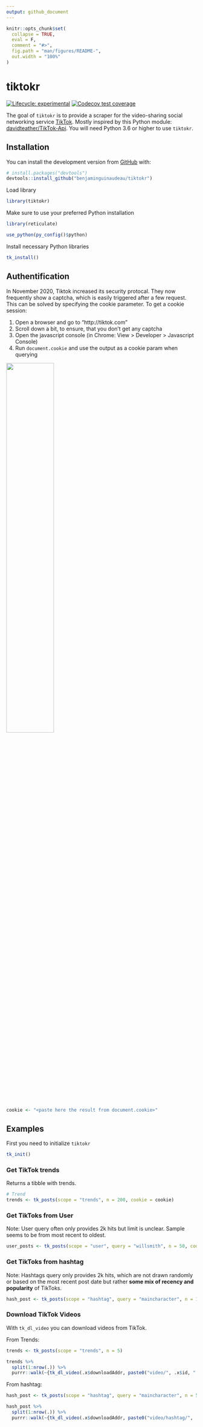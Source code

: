 ```yaml
---
output: github_document
---
```


<!-- README.md is generated from README.Rmd. Please edit that file -->

```r
knitr::opts_chunk$set(
  collapse = TRUE,
  eval = F,
  comment = "#>",
  fig.path = "man/figures/README-",
  out.width = "100%"
)
```

# tiktokr

<!-- badges: start -->
[![Lifecycle: experimental](https://img.shields.io/badge/lifecycle-experimental-orange.svg)](https://www.tidyverse.org/lifecycle/#experimental)
[![Codecov test coverage](https://codecov.io/gh/benjaminguinaudeau/tiktokr/branch/master/graph/badge.svg)](https://codecov.io/gh/benjaminguinaudeau/tiktokr?branch=master)
<!-- badges: end -->

The goal of `tiktokr` is to provide a scraper for the video-sharing social networking service [TikTok](http://tiktok.com/). Mostly inspired by this Python module: [davidteather/TikTok-Api](https://github.com/davidteather/TikTok-Api). You will need Python 3.6 or higher to use `tiktokr`.

## Installation

You can install the development version from [GitHub](https://github.com/) with:

```r
# install.packages("devtools")
devtools::install_github("benjaminguinaudeau/tiktokr")
```

Load library

```r
library(tiktokr)

```

Make sure to use your preferred Python installation

```r
library(reticulate)

use_python(py_config()$python)

```

Install necessary Python libraries

```r
tk_install()
```


## Authentification

In November 2020, Tiktok increased its security protocal. They now frequently show a captcha, which is easily triggered after a few request. This can be solved by specifying the cookie parameter. To get a cookie session: 

1. Open a browser and go to "http://tiktok.com"
2. Scroll down a bit, to ensure, that you don't get any captcha
3. Open the javascript console (in Chrome: View > Developer > Javascript Console)
4. Run `document.cookie` and use the output as a cookie param when querying

[<img src="data/preview.png" width="50%">](https://youtu.be/kYMV2ugxacs)

```r
cookie <- "<paste here the result from document.cookie>"
```

## Examples

First you need to initialize `tiktokr`

```r
tk_init()
```



### Get TikTok trends

Returns a tibble with trends.

```r
# Trend
trends <- tk_posts(scope = "trends", n = 200, cookie = cookie)

```



### Get TikToks from User

Note: User query often only provides 2k hits but limit is unclear. Sample seems to be from most recent to oldest.

```r
user_posts <- tk_posts(scope = "user", query = "willsmith", n = 50, cookie = cookie)

```


### Get TikToks from hashtag

Note: Hashtags query only provides 2k hits, which are not drawn randomly or based on the most recent post date but rather **some mix of recency and popularity** of TikToks.

```r
hash_post <- tk_posts(scope = "hashtag", query = "maincharacter", n = 100, cookie = cookie)


```

### Download TikTok Videos

With `tk_dl_video` you can download videos from TikTok.

From Trends:

```r
trends <- tk_posts(scope = "trends", n = 5)

trends %>%
  split(1:nrow(.)) %>% 
  purrr::walk(~{tk_dl_video(.x$downloadAddr, paste0("video/", .x$id, ".mp4"))})

```

From hashtag:

```r

hash_post <- tk_posts(scope = "hashtag", query = "maincharacter", n = 5, cookie = cookie)

hash_post %>%
  split(1:nrow(.)) %>% 
  purrr::walk(~{tk_dl_video(.x$downloadAddr, paste0("video/hashtag/", .x$id, ".mp4"))})

```



